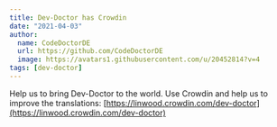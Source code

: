 ```yaml
---
title: Dev-Doctor has Crowdin
date: "2021-04-03"
author:
  name: CodeDoctorDE
  url: https://github.com/CodeDoctorDE
  image: https://avatars1.githubusercontent.com/u/20452814?v=4
tags: [dev-doctor]
---
```


Help us to bring Dev-Doctor to the world.
Use Crowdin and help us to improve the translations: [https://linwood.crowdin.com/dev-doctor](https://linwood.crowdin.com/dev-doctor)
